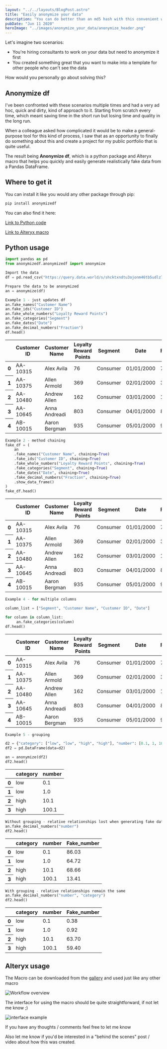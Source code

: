 ```yaml
---
layout: "../../layouts/BlogPost.astro"
title: "Easily anonymize your data"
description: "You can do better than an md5 hash with this convenient way to anonymize your data while keeping analytical relationships"
pubDate: "Jun 11 2020"
heroImage: "../images/anonymize_your_data/anonymize_header.png"
---
```


Let's imagine two scenarios:
- You're hiring consultants to work on your data but need to anonymize it first
- You created something great that you want to make into a template for other people who can't see the data

How would you personally go about solving this?

## Anonymize df

I've been confronted with these scenarios multiple times and had a very ad hoc, quick and dirty, kind of approach to it.
Starting from scratch every time, which meant saving time in the short run but losing time and quality in the long run.

When a colleague asked how complicated it would be to make a general-purpose tool for this kind of process, I saw that as an opportunity to finally do something about this and create a project for my public portfolio that is quite useful.  

The result being **Anonymize df**, which is a python package and Alteryx macro that helps you quickly and easily generate realistically
fake data from a Pandas DataFrame.


## Where to get it

You can install it like you would any other package through pip:

```bash
pip install anonymizedf
```

You can also find it here:

[Link to Python code](https://github.com/AlexFrid/anonymizedf)

[Link to Alteryx macro](https://gallery.alteryx.com/#!app/anonymize-df-macro/5ee240928a933711005b527a)


## Python usage

```python
import pandas as pd
from anonymizedf.anonymizedf import anonymize

Import the data
df = pd.read_csv("https://query.data.world/s/shcktxndtu3ojonm46tb5udlz7sp3e")

Prepare the data to be anonymized
an = anonymize(df)
```

```python
Example 1 - just updates df
an.fake_names("Customer Name")
an.fake_ids("Customer ID")
an.fake_whole_numbers("Loyalty Reward Points")
an.fake_categories("Segment")
an.fake_dates("Date")
an.fake_decimal_numbers("Fraction")
df.head()
```
<div class="overflow-x-auto relative">
<table>
  <thead>
    <tr>
      <th></th>
      <th>Customer ID</th>
      <th>Customer Name</th>
      <th>Loyalty Reward Points</th>
      <th>Segment</th>
      <th>Date</th>
      <th>Fraction</th>
      <th>Fake_Customer Name</th>
      <th>Fake_Customer ID</th>
      <th>Fake_Loyalty Reward Points</th>
      <th>Fake_Segment</th>
      <th>Fake_Date</th>
      <th>Fake_Fraction</th>
    </tr>
  </thead>
  <tbody>
    <tr>
      <th>0</th>
      <td>AA-10315</td>
      <td>Alex Avila</td>
      <td>76</td>
      <td>Consumer</td>
      <td>01/01/2000</td>
      <td>7.6</td>
      <td>Anne Briggs</td>
      <td>FYKP18464993584790</td>
      <td>715</td>
      <td>Segment 1</td>
      <td>1988-02-21</td>
      <td>81.70</td>
    </tr>
    <tr>
      <th>1</th>
      <td>AA-10375</td>
      <td>Allen Armold</td>
      <td>369</td>
      <td>Consumer</td>
      <td>02/01/2000</td>
      <td>36.9</td>
      <td>Kathryn Poole-Owens</td>
      <td>KQLT34683822176548</td>
      <td>305</td>
      <td>Segment 1</td>
      <td>2012-01-21</td>
      <td>49.64</td>
    </tr>
    <tr>
      <th>2</th>
      <td>AA-10480</td>
      <td>Andrew Allen</td>
      <td>162</td>
      <td>Consumer</td>
      <td>03/01/2000</td>
      <td>16.2</td>
      <td>Dorothy Knight-Smith</td>
      <td>KEKQ23089097589905</td>
      <td>723</td>
      <td>Segment 1</td>
      <td>2017-12-05</td>
      <td>45.49</td>
    </tr>
    <tr>
      <th>3</th>
      <td>AA-10645</td>
      <td>Anna Andreadi</td>
      <td>803</td>
      <td>Consumer</td>
      <td>04/01/2000</td>
      <td>80.3</td>
      <td>Dr. Dennis Lowe</td>
      <td>JUFR80046496812327</td>
      <td>503</td>
      <td>Segment 1</td>
      <td>1993-08-19</td>
      <td>43.85</td>
    </tr>
    <tr>
      <th>4</th>
      <td>AB-10015</td>
      <td>Aaron Bergman</td>
      <td>935</td>
      <td>Consumer</td>
      <td>05/01/2000</td>
      <td>93.5</td>
      <td>Joan Read</td>
      <td>ZLEK68784141425071</td>
      <td>103</td>
      <td>Segment 1</td>
      <td>2018-10-26</td>
      <td>65.30</td>
    </tr>
  </tbody>
</table>
</div>

```python
Example 2 - method chaining
fake_df = (
    an
    .fake_names("Customer Name", chaining=True)
    .fake_ids("Customer ID", chaining=True)
    .fake_whole_numbers("Loyalty Reward Points", chaining=True)
    .fake_categories("Segment", chaining=True)
    .fake_dates("Date", chaining=True)
    .fake_decimal_numbers("Fraction", chaining=True)
    .show_data_frame()
)
fake_df.head()
```

<div class="overflow-x-auto relative">
<table>
  <thead>
    <tr>
      <th></th>
      <th>Customer ID</th>
      <th>Customer Name</th>
      <th>Loyalty Reward Points</th>
      <th>Segment</th>
      <th>Date</th>
      <th>Fraction</th>
      <th>Fake_Customer Name</th>
      <th>Fake_Customer ID</th>
      <th>Fake_Loyalty Reward Points</th>
      <th>Fake_Segment</th>
      <th>Fake_Date</th>
      <th>Fake_Fraction</th>
    </tr>
  </thead>
  <tbody>
    <tr>
      <th>0</th>
      <td>AA-10315</td>
      <td>Alex Avila</td>
      <td>76</td>
      <td>Consumer</td>
      <td>01/01/2000</td>
      <td>7.6</td>
      <td>Matthew Elliott</td>
      <td>KQPQ33621304584922</td>
      <td>62</td>
      <td>Segment 1</td>
      <td>2011-05-24</td>
      <td>96.96</td>
    </tr>
    <tr>
      <th>1</th>
      <td>AA-10375</td>
      <td>Allen Armold</td>
      <td>369</td>
      <td>Consumer</td>
      <td>02/01/2000</td>
      <td>36.9</td>
      <td>Lynne Harding</td>
      <td>CLAA15849783691822</td>
      <td>494</td>
      <td>Segment 1</td>
      <td>2000-10-14</td>
      <td>20.78</td>
    </tr>
    <tr>
      <th>2</th>
      <td>AA-10480</td>
      <td>Andrew Allen</td>
      <td>162</td>
      <td>Consumer</td>
      <td>03/01/2000</td>
      <td>16.2</td>
      <td>Dr. Molly Holmes</td>
      <td>VTWU51877283324210</td>
      <td>383</td>
      <td>Segment 1</td>
      <td>1994-01-30</td>
      <td>66.87</td>
    </tr>
    <tr>
      <th>3</th>
      <td>AA-10645</td>
      <td>Anna Andreadi</td>
      <td>803</td>
      <td>Consumer</td>
      <td>04/01/2000</td>
      <td>80.3</td>
      <td>Mr. Frederick Price</td>
      <td>MVFX95041828905565</td>
      <td>82</td>
      <td>Segment 1</td>
      <td>2000-01-11</td>
      <td>25.77</td>
    </tr>
    <tr>
      <th>4</th>
      <td>AB-10015</td>
      <td>Aaron Bergman</td>
      <td>935</td>
      <td>Consumer</td>
      <td>05/01/2000</td>
      <td>93.5</td>
      <td>Dean Davies</td>
      <td>CRXZ11641101775380</td>
      <td>786</td>
      <td>Segment 1</td>
      <td>1996-08-19</td>
      <td>38.32</td>
    </tr>
  </tbody>
</table>
</div>

```python
Example 4 - for multiple columns

column_list = ["Segment", "Customer Name", "Customer ID", "Date"]

for column in column_list:
     an.fake_categories(column)
df.head()
```
<div class="overflow-x-auto relative">
<table>
  <thead>
    <tr>
      <th></th>
      <th>Customer ID</th>
      <th>Customer Name</th>
      <th>Loyalty Reward Points</th>
      <th>Segment</th>
      <th>Date</th>
      <th>Fraction</th>
      <th>Fake_Customer Name</th>
      <th>Fake_Customer ID</th>
      <th>Fake_Loyalty Reward Points</th>
      <th>Fake_Segment</th>
      <th>Fake_Date</th>
      <th>Fake_Fraction</th>
    </tr>
  </thead>
  <tbody>
    <tr>
      <th>0</th>
      <td>AA-10315</td>
      <td>Alex Avila</td>
      <td>76</td>
      <td>Consumer</td>
      <td>01/01/2000</td>
      <td>7.6</td>
      <td>Customer Name 1</td>
      <td>Customer ID 1</td>
      <td>62</td>
      <td>Segment 1</td>
      <td>Date 1</td>
      <td>96.96</td>
    </tr>
    <tr>
      <th>1</th>
      <td>AA-10375</td>
      <td>Allen Armold</td>
      <td>369</td>
      <td>Consumer</td>
      <td>02/01/2000</td>
      <td>36.9</td>
      <td>Customer Name 2</td>
      <td>Customer ID 2</td>
      <td>494</td>
      <td>Segment 1</td>
      <td>Date 2</td>
      <td>20.78</td>
    </tr>
    <tr>
      <th>2</th>
      <td>AA-10480</td>
      <td>Andrew Allen</td>
      <td>162</td>
      <td>Consumer</td>
      <td>03/01/2000</td>
      <td>16.2</td>
      <td>Customer Name 3</td>
      <td>Customer ID 3</td>
      <td>383</td>
      <td>Segment 1</td>
      <td>Date 3</td>
      <td>66.87</td>
    </tr>
    <tr>
      <th>3</th>
      <td>AA-10645</td>
      <td>Anna Andreadi</td>
      <td>803</td>
      <td>Consumer</td>
      <td>04/01/2000</td>
      <td>80.3</td>
      <td>Customer Name 4</td>
      <td>Customer ID 4</td>
      <td>82</td>
      <td>Segment 1</td>
      <td>Date 4</td>
      <td>25.77</td>
    </tr>
    <tr>
      <th>4</th>
      <td>AB-10015</td>
      <td>Aaron Bergman</td>
      <td>935</td>
      <td>Consumer</td>
      <td>05/01/2000</td>
      <td>93.5</td>
      <td>Customer Name 5</td>
      <td>Customer ID 5</td>
      <td>786</td>
      <td>Segment 1</td>
      <td>Date 5</td>
      <td>38.32</td>
    </tr>
  </tbody>
</table>
</div>

```python
Example 5 - grouping

d2 = {"category": ["low", "low", "high", "high"], "number": [0.1, 1, 10.1, 100.1]}
df2 = pd.DataFrame(data=d2)

an = anonymize(df2)
df2.head()
```
<div class="overflow-x-auto relative">
<table>
  <thead>
    <tr>
      <th></th>
      <th>category</th>
      <th>number</th>
    </tr>
  </thead>
  <tbody>
    <tr>
      <th>0</th>
      <td>low</td>
      <td>0.1</td>
    </tr>
    <tr>
      <th>1</th>
      <td>low</td>
      <td>1.0</td>
    </tr>
    <tr>
      <th>2</th>
      <td>high</td>
      <td>10.1</td>
    </tr>
    <tr>
      <th>3</th>
      <td>high</td>
      <td>100.1</td>
    </tr>
  </tbody>
</table>
</div>

```python
Without grouping - relative relationships lost when generating fake data
an.fake_decimal_numbers("number")
df2.head()
```

<div class="overflow-x-auto relative">
<table>
  <thead>
    <tr>
      <th></th>
      <th>category</th>
      <th>number</th>
      <th>Fake_number</th>
    </tr>
  </thead>
  <tbody>
    <tr>
      <th>0</th>
      <td>low</td>
      <td>0.1</td>
      <td>86.03</td>
    </tr>
    <tr>
      <th>1</th>
      <td>low</td>
      <td>1.0</td>
      <td>64.72</td>
    </tr>
    <tr>
      <th>2</th>
      <td>high</td>
      <td>10.1</td>
      <td>68.66</td>
    </tr>
    <tr>
      <th>3</th>
      <td>high</td>
      <td>100.1</td>
      <td>13.41</td>
    </tr>
  </tbody>
</table>
</div>

```python
With grouping - relative relationships remain the same
an.fake_decimal_numbers("number", "category")
df2.head()
```

<div class="overflow-x-auto relative">
<table>
  <thead>
    <tr>
      <th></th>
      <th>category</th>
      <th>number</th>
      <th>Fake_number</th>
    </tr>
  </thead>
  <tbody>
    <tr>
      <th>0</th>
      <td>low</td>
      <td>0.1</td>
      <td>0.38</td>
    </tr>
    <tr>
      <th>1</th>
      <td>low</td>
      <td>1.0</td>
      <td>0.92</td>
    </tr>
    <tr>
      <th>2</th>
      <td>high</td>
      <td>10.1</td>
      <td>63.70</td>
    </tr>
    <tr>
      <th>3</th>
      <td>high</td>
      <td>100.1</td>
      <td>59.40</td>
    </tr>
  </tbody>
</table>
</div>

## Alteryx usage


The Macro can be downloaded from the [gallery](https://gallery.alteryx.com/#!app/anonymize-df-macro/5ee240928a933711005b527a) and used just like any other macro

![Workflow overview](../images/anonymize_your_data/anon_workflow_example.png)


The interface for using the macro should be quite straightforward, if not let me know ;)

![interface example](../images/anonymize_your_data/anon_interface_example.png)


If you have any thoughts / comments feel free to let me know

Also let me know if you'd be interested in a "behind the scenes" post / video about how this was created.
